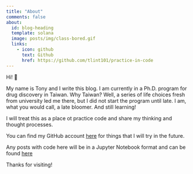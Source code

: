 ```yaml
---
title: "About"
comments: false
about:
  id: blog-heading
  template: solana
  image: posts/img/class-bored.gif
  links:
    - icon: github
      text: Github
      href: https://github.com/tlint101/practice-in-code
---
```


:::{#blog-heading}

Hi! 👋

My name is Tony and I write this blog. I am currently in a Ph.D. program for drug discovery in
Taiwan. Why Taiwan? Well, a series of life choices fresh from university led me there, but I did not start the program until
late. I am, what you would call, a late bloomer. And still learning!

I will treat this as a place ot practice code and share my thinking and thought processes.

You can find my GitHub account [here](https://github.com/tlint101) for things that I will try in the future.

Any posts with code here will be in a Jupyter Notebook format and can be found [here](https://github.com/tlint101/practice-in-code)

Thanks for visiting!
:::

